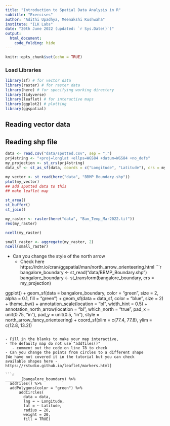 ```yaml
---
title: "Introduction to Spatial Data Analysis in R"
subtitle: "Exercises"
author: "Adithi Upadhya, Meenakshi Kushwaha"
institute: "ILK Labs"
date: "20th June 2022 (updated: `r Sys.Date()`)"
output:
  html_document:
    code_folding: hide
---
```


```r
knitr::opts_chunk$set(echo = TRUE)
```

### Load Libraries  


```r
library(sf) # for vector data
library(raster) # for raster data
library(here) # for specifying working directory
library(tidyverse)
library(leaflet) # for interactive maps
library(ggplot2) # plotting 
library(ggspatial)

```

## Reading vector data 
## Reading shp file

```r
data <- read.csv("data/spotted.csv", sep = ",")
prj4string <- "+proj=longlat +ellps=WGS84 +datum=WGS84 +no_defs"
my_projection <- st_crs(prj4string)
data_sf <- st_as_sf(data, coords = c("Longitude", "Latitude"), crs = my_projection)

my_vector <- st_read(here("data", "BBMP_Boundary.shp"))
plot(my_vector)
## add spotted data to this
## make leaflet map
```


```r
st_area()
st_buffer()
st_join()
```

```r
my_raster <- raster(here("data", "Ban_Temp_Mar2022.tif"))
res(my_raster)

ncell(my_raster)

small_raster <- aggregate(my_raster, 2)
ncell(small_raster)

```


- Can you change the style of the north arrow
  - Check here https://rdrr.io/cran/ggspatial/man/north_arrow_orienteering.html
```r
bangalore_boundary <- st_read("data/BBMP_Boundary.shp")
bangalore_boundary <- st_transform(bangalore_boundary, crs = my_projection)

ggplot() + geom_sf(data = bangalore_boundary, color = "green", size = 2, alpha = 0.1, fill = "green") +
  geom_sf(data = data_sf, color = "blue", size = 2) + 
  theme_bw() +
  annotation_scale(location = "bl", width_hint = 0.5) +
  annotation_north_arrow(location = "bl", which_north = "true", 
                         pad_x = unit(0.75, "in"), pad_y = unit(0.5, "in"),
                         style = north_arrow_fancy_orienteering) +
  coord_sf(xlim = c(77.4, 77.8), ylim = c(12.8, 13.2))
```

- Fill in the blanks to make your map interactive, 
- The defaulty map do not use "addTiles()"
   - comment out the code on line 78 to check
- Can you change the points from circles to a different shape
[We have not covered it in the tutorial but you can check 
available shapes here - https://rstudio.github.io/leaflet/markers.html]

```r

_______(bangalore_boundary) %>% 
  addTiles() %>% 
  addPolygons(color = "green") %>%
      addCircles(
        data = data,
        lng = ~ Longitude,
        lat = ~ Latitude,
        radius = 20,
        weight = 20,
        fill = TRUE)
```

